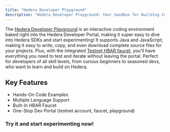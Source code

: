 ---
title: "Hedera Developer Playground"
description: "Hedera Developer Playground: Your Sandbox for Building Cool Stuff"
---


The [Hedera Developer Playground](https://portal.hedera.com/playground) is an interactive coding environment baked right into the Hedera Developer Portal, making it super easy to dive into Hedera SDKs and start experimenting! It supports Java and JavaScript, making it easy to write, copy, and even download complete source files for your projects. Plus, with the integrated [Testnet HBAR faucet](https://portal.hedera.com/faucet), you’ll have everything you need to test and iterate without leaving the portal. Perfect for developers of all skill levels, from curious beginners to seasoned devs, who want to learn and build on Hedera.

## Key Features

* Hands-On Code Examples
* Multiple Language Support
* Built-In HBAR Faucet
* One-Stop Dev Portal (testnet account, faucet, playground)

### Try it and start experimenting now!

